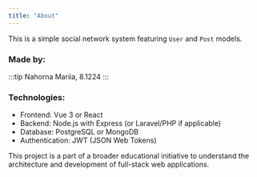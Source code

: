 ```yaml
---
title: "About"
---
```


This is a simple social network system featuring `User` and `Post` models.

### Made by:
:::tip
Nahorna Mariia, 8.1224
:::


### Technologies:
- Frontend: Vue 3 or React
- Backend: Node.js with Express (or Laravel/PHP if applicable)
- Database: PostgreSQL or MongoDB
- Authentication: JWT (JSON Web Tokens)

This project is a part of a broader educational initiative to understand the architecture and development of full-stack web applications.

